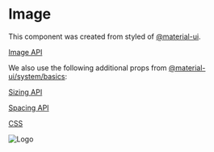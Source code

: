 
<Meta title="Components/atoms/Image" component={Image} />

# Image

This component was created from styled of [@material-ui](https://material-ui.com).

[Image API](https://material-ui.com/api/image/)

We also use the following additional props from [@material-ui/system/basics](https://material-ui.com/system/basics/):

[Sizing API](https://material-ui.com/system/sizing)

[Spacing API](https://material-ui.com/system/spacing)

[CSS](https://material-ui.com/system/basics/#css-property)

<Preview>
  <Story name="image">
    <Image
      src={logo}
      alt="Logo"
      css={{
        animation: 'fadeAnimation 2s linear infinite',
        opacity: '0'
      }}
    />
  </Story>
</Preview>
